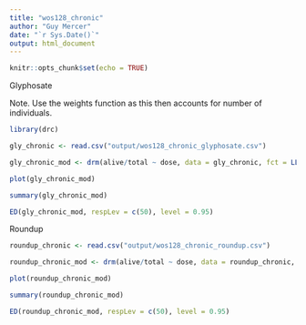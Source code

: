 ```yaml
---
title: "wos128_chronic"
author: "Guy Mercer"
date: "`r Sys.Date()`"
output: html_document
---
```


```r
knitr::opts_chunk$set(echo = TRUE)
```

Glyphosate

Note. Use the weights function as this then accounts for number of individuals.

```r
library(drc)

gly_chronic <- read.csv("output/wos128_chronic_glyphosate.csv")

gly_chronic_mod <- drm(alive/total ~ dose, data = gly_chronic, fct = LL.3(), weights = total, type = "binomial")

plot(gly_chronic_mod)

summary(gly_chronic_mod)

ED(gly_chronic_mod, respLev = c(50), level = 0.95)
```

Roundup

```r
roundup_chronic <- read.csv("output/wos128_chronic_roundup.csv")

roundup_chronic_mod <- drm(alive/total ~ dose, data = roundup_chronic, fct = LL.3(), weights = total, type = "binomial")

plot(roundup_chronic_mod)

summary(roundup_chronic_mod)

ED(roundup_chronic_mod, respLev = c(50), level = 0.95)
```


